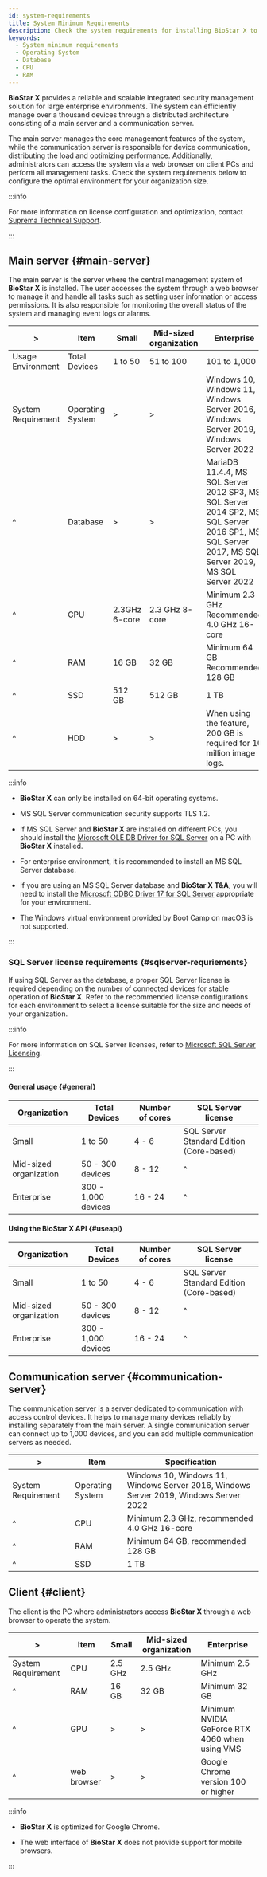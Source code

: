 ```yaml
---
id: system-requirements
title: System Minimum Requirements
description: Check the system requirements for installing BioStar X to configure the optimal environment for your organization size.
keywords:
  - System minimum requirements
  - Operating System
  - Database
  - CPU
  - RAM
---
```


**BioStar X** provides a reliable and scalable integrated security management solution for large enterprise environments. The system can efficiently manage over a thousand devices through a distributed architecture consisting of a main server and a communication server.

The main server manages the core management features of the system, while the communication server is responsible for device communication, distributing the load and optimizing performance. Additionally, administrators can access the system via a web browser on client PCs and perform all management tasks. Check the system requirements below to configure the optimal environment for your organization size.

:::info

For more information on license configuration and optimization, contact [Suprema Technical Support](https://support.supremainc.com).

:::

## Main server {#main-server}

The main server is the server where the central management system of **BioStar X** is installed. The user accesses the system through a web browser to manage it and handle all tasks such as setting user information or access permissions. It is also responsible for monitoring the overall status of the system and managing event logs or alarms.

<div className='overflow-x col5--15-10-25'>

| \>                 | Item             | Small         | Mid-sized organization | Enterprise                                                                                                                                         |
| ------------------ | ---------------- | ------------- | ---------------------- | -------------------------------------------------------------------------------------------------------------------------------------------------- |
| Usage Environment  | Total Devices    | 1 to 50       | 51 to 100              | 101 to 1,000                                                                                                                                       |
| System Requirement | Operating System | \>            | \>                     | Windows 10, Windows 11, Windows Server 2016, Windows Server 2019, Windows Server 2022                                                              |
| ^                  | Database         | \>            | \>                     | MariaDB 11.4.4, MS SQL Server 2012 SP3, MS SQL Server 2014 SP2, MS SQL Server 2016 SP1, MS SQL Server 2017, MS SQL Server 2019, MS SQL Server 2022 |
| ^                  | CPU              | 2.3GHz 6-core | 2.3 GHz 8-core         | Minimum 2.3 GHz<br/>Recommended 4.0 GHz 16-core                                                                                                    |
| ^                  | RAM              | 16 GB         | 32 GB                  | Minimum 64 GB<br/>Recommended 128 GB                                                                                                               |
| ^                  | SSD              | 512 GB        | 512 GB                 | 1 TB                                                                                                                                               |
| ^                  | HDD              | \>            | \>                     | When using the <Cmd sid='common.imageLog' product='2' /> feature, 200 GB is required for 10 million image logs.                                    |

</div>

:::info

* **BioStar X** can only be installed on 64-bit operating systems.

* MS SQL Server communication security supports TLS 1.2.

* If MS SQL Server and **BioStar X** are installed on different PCs, you should install the [Microsoft OLE DB Driver for SQL Server](https://learn.microsoft.com/sql/connect/oledb/download-oledb-driver-for-sql-server) on a PC with **BioStar X** installed.

* For enterprise environment, it is recommended to install an MS SQL Server database.

* If you are using an MS SQL Server database and **BioStar X T&A**, you will need to install the [Microsoft ODBC Driver 17 for SQL Server](https://learn.microsoft.com/en-us/sql/connect/odbc/download-odbc-driver-for-sql-server?view=sql-server-ver16#version-17) appropriate for your environment.

* The Windows virtual environment provided by Boot Camp on macOS is not supported.

:::

### SQL Server license requirements {#sqlserver-requriements}

If using SQL Server as the database, a proper SQL Server license is required depending on the number of connected devices for stable operation of **BioStar X**. Refer to the recommended license configurations for each environment to select a license suitable for the size and needs of your organization.

:::info

For more information on SQL Server licenses, refer to [Microsoft SQL Server Licensing](https://www.microsoft.com/sql-server/sql-server-2022-pricing).

:::

#### General usage {#general}

| Organization           | Total Devices       | Number of cores | SQL Server license                       |
| ---------------------- | ------------------- | --------------- | ---------------------------------------- |
| Small                  | 1 to 50             | 4 - 6           | SQL Server Standard Edition (Core-based) |
| Mid-sized organization | 50 - 300 devices    | 8 - 12          | ^                                        |
| Enterprise             | 300 - 1,000 devices | 16 - 24         | ^                                        |

#### Using the BioStar X API {#useapi}

| Organization           | Total Devices       | Number of cores | SQL Server license                       |
| ---------------------- | ------------------- | --------------- | ---------------------------------------- |
| Small                  | 1 to 50             | 4 - 6           | SQL Server Standard Edition (Core-based) |
| Mid-sized organization | 50 - 300 devices    | 8 - 12          | ^                                        |
| Enterprise             | 300 - 1,000 devices | 16 - 24         | ^                                        |

## Communication server {#communication-server}

The communication server is a server dedicated to communication with access control devices. It helps to manage many devices reliably by installing separately from the main server. A single communication server can connect up to 1,000 devices, and you can add multiple communication servers as needed.

<div className='overflow-x'>

| \>                 | Item             | Specification                                                                         |
| ------------------ | ---------------- | ------------------------------------------------------------------------------------- |
| System Requirement | Operating System | Windows 10, Windows 11, Windows Server 2016, Windows Server 2019, Windows Server 2022 |
| ^                  | CPU              | Minimum 2.3 GHz, recommended 4.0 GHz 16-core                                          |
| ^                  | RAM              | Minimum 64 GB, recommended 128 GB                                                     |
| ^                  | SSD              | 1 TB                                                                                  |

</div>

## Client {#client}

The client is the PC where administrators access **BioStar X** through a web browser to operate the system.

<div className='overflow-x'>

| \>                 | Item        | Small   | Mid-sized organization | Enterprise                                     |
| ------------------ | ----------- | ------- | ---------------------- | ---------------------------------------------- |
| System Requirement | CPU         | 2.5 GHz | 2.5 GHz                | Minimum 2.5 GHz                                |
| ^                  | RAM         | 16 GB   | 32 GB                  | Minimum 32 GB                                  |
| ^                  | GPU         | \>      | \>                     | Minimum NVIDIA GeForce RTX 4060 when using VMS |
| ^                  | web browser | \>      | \>                     | Google Chrome version 100 or higher            |

</div>

:::info

* **BioStar X** is optimized for Google Chrome.

* The web interface of **BioStar X** does not provide support for mobile browsers.

:::
